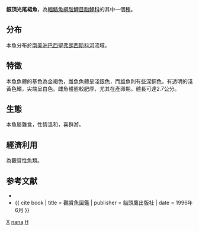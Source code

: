 {{Speciesbox 
| taxon = Hasemania nana
| status = NE
| status_system = IUCN3.1
| authority =  [[Lütken|Lütken]], 1875
| synonyms = *''Hasemania marginata''<br /><small>Meinken, 1938</small> ''
*''Hemigrammus nanus''<br /><small>Lütken, 1875</small> ''
*''Tetragonopterus nanus''<br /><small>Lütken, 1875</small> ''
}}
'''銀頂光尾裙魚'''，為[[輻鰭魚綱|輻鰭魚綱]][[脂鯉目|脂鯉目]][[脂鯉科|脂鯉科]]的其中一個[[種|種]]。

==分布==
本魚分布於[[南美洲|南美洲]][[巴西|巴西]][[聖弗朗西斯科河|聖弗朗西斯科河]]流域。

==特徵==
本魚魚體的基色為金褐色，雌魚魚體呈淺銀色，而雄魚則有些深銅色。有透明的淺黃色鰭，尖端呈白色。雌魚體態較肥厚，尤其在產卵期。體長可達2.7公分。

==生態==
本魚屬雜食，性情溫和，喜群游。

==經濟利用==
為觀賞性魚類。

==参考文献==
{{refbegin}}
*{{FishBase_species|genus=Hasemania|species=nana|year=2011|month=12}}
*{{ cite book | title = 觀賞魚圖鑑 | publisher = 貓頭鷹出版社 | date = 1996年6月 }}
{{refend}}
{{Taxonbar|from=Q855167}}

[[Category:觀賞魚|X]]
[[Category:光尾裙魚屬|nana]]
[[Category:1875年描述的魚類|H]]